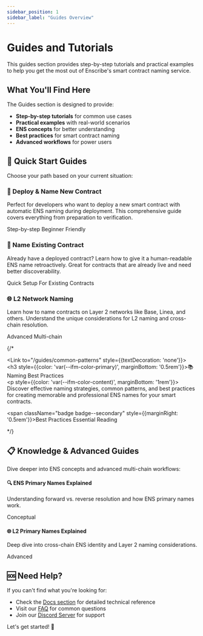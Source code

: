 ```yaml
---
sidebar_position: 1
sidebar_label: "Guides Overview"
---
```



# Guides and Tutorials

This guides section provides step-by-step tutorials and practical examples to help you get the most out of Enscribe's smart contract naming service.

## What You'll Find Here

The Guides section is designed to provide:

- **Step-by-step tutorials** for common use cases
- **Practical examples** with real-world scenarios
- **ENS concepts** for better understanding
- **Best practices** for smart contract naming
- **Advanced workflows** for power users

## 🚀 Quick Start Guides

Choose your path based on your current situation:

<div className="row" style={{marginBottom: '3rem'}}>
  <div className="col col--6">
    <Link to="/guides/how-to-guides/deploy-and-name-smart-contract" style={{textDecoration: 'none'}}>
      <div className="card">
        <div className="card__header">
          <h3 style={{color: 'var(--ifm-color-primary)', marginBottom: '0.5rem'}}>🚀 Deploy & Name New Contract</h3>
        </div>
        <div className="card__body">
          <p style={{color: 'var(--ifm-color-content)', marginBottom: '1rem'}}>
            Perfect for developers who want to deploy a new smart contract with automatic ENS naming during deployment. This comprehensive guide covers everything from preparation to verification.
          </p>
        </div>
        <div className="card__footer">
          <span className="badge badge--primary" style={{marginRight: '0.5rem'}}>Step-by-step</span>
          <span className="badge badge--secondary">Beginner Friendly</span>
        </div>
      </div>
    </Link>
  </div>
  
  <div className="col col--6">
    <Link to="/guides/how-to-guides/name-existing-smart-contract" style={{textDecoration: 'none'}}>
      <div className="card">
        <div className="card__header">
          <h3 style={{color: 'var(--ifm-color-primary)', marginBottom: '0.5rem'}}>📝 Name Existing Contract</h3>
        </div>
        <div className="card__body">
          <p style={{color: 'var(--ifm-color-content)', marginBottom: '1rem'}}>
            Already have a deployed contract? Learn how to give it a human-readable ENS name retroactively. Great for contracts that are already live and need better discoverability.
          </p>
        </div>
        <div className="card__footer">
          <span className="badge badge--success" style={{marginRight: '0.5rem'}}>Quick Setup</span>
          <span className="badge badge--info">For Existing Contracts</span>
        </div>
      </div>
    </Link>
  </div>
</div>

<div className="row" style={{marginBottom: '3rem'}}>
  <div className="col col--6">
    <Link to="/guides/how-to-guides/name-contract-l2-networks" style={{textDecoration: 'none'}}>
      <div className="card">
        <div className="card__header">
          <h3 style={{color: 'var(--ifm-color-primary)', marginBottom: '0.5rem'}}>🌐 L2 Network Naming</h3>
        </div>
        <div className="card__body">
          <p style={{color: 'var(--ifm-color-content)', marginBottom: '1rem'}}>
            Learn how to name contracts on Layer 2 networks like Base, Linea, and others. Understand the unique considerations for L2 naming and cross-chain resolution.
          </p>
        </div>
        <div className="card__footer">
          <span className="badge badge--warning" style={{marginRight: '0.5rem'}}>Advanced</span>
          <span className="badge badge--success">Multi-chain</span>
        </div>
      </div>
    </Link>
  </div>
  
  {/* <div className="col col--6">
    <Link to="/guides/common-patterns" style={{textDecoration: 'none'}}>
      <div className="card">
        <div className="card__header">
          <h3 style={{color: 'var(--ifm-color-primary)', marginBottom: '0.5rem'}}>📚 Naming Best Practices</h3>
        </div>
        <div className="card__body">
          <p style={{color: 'var(--ifm-color-content)', marginBottom: '1rem'}}>
            Discover effective naming strategies, common patterns, and best practices for creating memorable and professional ENS names for your smart contracts.
          </p>
        </div>
        <div className="card__footer">
          <span className="badge badge--secondary" style={{marginRight: '0.5rem'}}>Best Practices</span>
          <span className="badge badge--primary">Essential Reading</span>
        </div>
      </div>
    </Link>
  </div> */}
</div>

## 📋 Knowledge & Advanced Guides

Dive deeper into ENS concepts and advanced multi-chain workflows:

<div className="row" style={{marginBottom: '2rem'}}>
  <div className="col col--6">
    <Link to="/guides/concepts/ens-primary-names-explained" style={{textDecoration: 'none'}}>
      <div className="card">
        <div className="card__header">
          <h4 style={{color: 'var(--ifm-color-primary)', marginBottom: '0.5rem'}}>🔍 ENS Primary Names Explained</h4>
        </div>
        <div className="card__body">
          <p style={{color: 'var(--ifm-color-content)', fontSize: '0.9rem', marginBottom: '0.5rem'}}>
            Understanding forward vs. reverse resolution and how ENS primary names work.
          </p>
        </div>
        <div className="card__footer">
          <span className="badge badge--info">Conceptual</span>
        </div>
      </div>
    </Link>
  </div>
  
  <div className="col col--6">
    <Link to="/guides/concepts/l2-primary-names-explained" style={{textDecoration: 'none'}}>
      <div className="card">
        <div className="card__header">
          <h4 style={{color: 'var(--ifm-color-primary)', marginBottom: '0.5rem'}}>🌐 L2 Primary Names Explained</h4>
        </div>
        <div className="card__body">
          <p style={{color: 'var(--ifm-color-content)', fontSize: '0.9rem', marginBottom: '0.5rem'}}>
            Deep dive into cross-chain ENS identity and Layer 2 naming considerations.
          </p>
        </div>
        <div className="card__footer">
          <span className="badge badge--warning">Advanced</span>
        </div>
      </div>
    </Link>
  </div>
</div>

## 🆘 Need Help?

If you can't find what you're looking for:

- Check the [Docs section](/docs) for detailed technical reference
- Visit our [FAQ](/docs/faqs) for common questions
- Join our [Discord Server](https://discord.gg/8QUMMdS5GY) for support

Let's get started! 🚀
